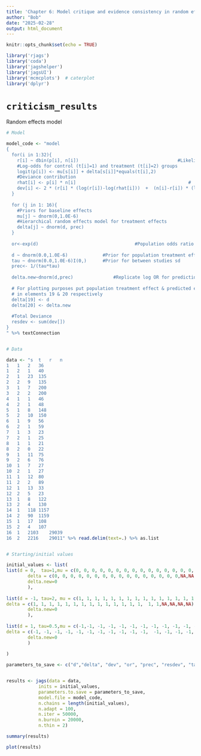 ```yaml
---
title: 'Chapter 6: Model critique and evidence consistency in random effects meta-analysis'
author: "Bob"
date: "2025-02-28"
output: html_document
---
```


```r
knitr::opts_chunk$set(echo = TRUE)
```


```r
library('rjags')
library('coda')
library('jagshelper')
library('jagsUI')
library('mcmcplots')  # caterplot
library('dplyr')
```

# `criticism_results`

Random effects model

```r


# Model

model_code <- "model
{
  for(i in 1:32){
    r[i] ~ dbin(p[i], n[i])										#Likelihood		
    #Log-odds for control (t[i]=1) and treatment (t[i]=2) groups		
    logit(p[i]) <- mu[s[i]] + delta[s[i]]*equals(t[i],2)		
    #Deviance contribution
    rhat[i] <- p[i] * n[i]                                          #  expected value of the numerators 
    dev[i] <- 2 * (r[i] * (log(r[i])-log(rhat[i]))  +  (n[i]-r[i]) * (log(n[i]-r[i]) - log(n[i]-rhat[i])))
  }
  
  for (j in 1: 16){
    #Priors for baseline effects		   
    mu[j] ~ dnorm(0,1.0E-6)	
    #Hierarchical random effects model for treatment effects
    delta[j] ~ dnorm(d, prec)		
  }
  
  or<-exp(d)									#Population odds ratio
  
  d ~ dnorm(0.0,1.0E-6)				#Prior for population treatment effect
  tau ~ dnorm(0.0,1.0E-6)I(0,)		#Prior for between studies sd
  prec<- 1/(tau*tau)
  
  delta.new~dnorm(d,prec)				#Replicate log OR for prediction
  
  # For plotting purposes put population treatment effect & predicted effect from new study
  # in elements 19 & 20 respectively
  delta[19] <- d
  delta[20] <- delta.new
  
  #Total Deviance
  resdev <- sum(dev[])
}
" %>% textConnection


# Data

data <- "s	t	r	n
1	1	2	36
1	2	1	40
2	1	23	135
2	2	9	135
3	1	7	200
3	2	2	200
4	1	1	46
4	2	1	48
5	1	8	148
5	2	10	150
6	1	9	56
6	2	1	59
7	1	3	23
7	2	1	25
8	1	1	21
8	2	0	22
9	1	11	75
9	2	6	76
10	1	7	27
10	2	1	27
11	1	12	80
11	2	2	89
12	1	13	33
12	2	5	23
13	1	8	122
13	2	4	130
14	1	118	1157
14	2	90	1159
15	1	17	108
15	2	4	107
16	1	2103	29039
16	2	2216	29011" %>% read.delim(text=.) %>% as.list


# Starting/initial values

initial_values <- list(
list(d = 0,  tau=1,mu = c(0, 0, 0, 0, 0, 0, 0, 0, 0, 0, 0, 0, 0, 0, 0, 0),
		delta = c(0, 0, 0, 0, 0, 0, 0, 0, 0, 0, 0, 0, 0, 0, 0, 0,NA,NA,NA,NA),
		delta.new=0
		),
		
list(d = -1, tau=2, mu = c(1, 1, 1, 1, 1, 1, 1, 1, 1, 1, 1, 1, 1, 1, 1, 1),
delta = c(1, 1, 1, 1, 1, 1, 1, 1, 1, 1, 1, 1, 1, 1,  1, 1,NA,NA,NA,NA),
		delta.new=0
		),
		
list(d = 1, tau=0.5,mu = c(-1,-1, -1, -1, -1, -1, -1, -1, -1, -1, -1, -1, -1, -1, -1, -1),
delta = c(-1, -1, -1, -1, -1, -1, -1, -1, -1, -1, -1,  -1, -1, -1, -1, -1,NA, NA,NA,NA),
		delta.new=0
		)
		
)

parameters_to_save <- c("d","delta", "dev", "or", "prec", "resdev", "tau")


results <- jags(data = data,
            inits = initial_values,
            parameters.to.save = parameters_to_save,
            model.file = model_code,
            n.chains = length(initial_values),
            n.adapt = 100,
            n.iter = 50000,
            n.burnin = 20000,
            n.thin = 2)

summary(results)

plot(results)
```
